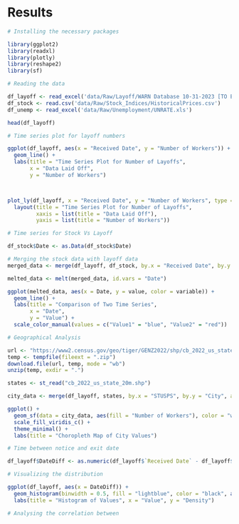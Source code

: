 # Results

```r
# Installing the necessary packages

library(ggplot2)
library(readxl)
library(plotly)
library(reshape2)
library(sf)
```


```r
# Reading the data

df_layoff <- read_excel('data/Raw/Layoff/WARN Database 10-31-2023 [TO EDIT_ FILE-_MAKE A COPY].xlsx')
df_stock <- read.csv('data/Raw/Stock_Indices/HistoricalPrices.csv')
df_unemp <- read_excel('data/Raw/Unemployment/UNRATE.xls')
```

```r
head(df_layoff)
```


```r
# Time series plot for layoff numbers

ggplot(df_layoff, aes(x = "Received Date", y = "Number of Workers")) +
  geom_line() +
  labs(title = "Time Series Plot for Number of Layoffs",
       x = "Data Laid Off",
       y = "Number of Workers")



plot_ly(df_layoff, x = "Received Date", y = "Number of Workers", type = 'scatter', mode = 'lines') %>%
  layout(title = "Time Series Plot for Number of Layoffs",
         xaxis = list(title = "Data Laid Off"),
         yaxis = list(title = "Number of Workers"))


```


```r

# Time series for Stock Vs Layoff

df_stock$Date <- as.Data(df_stock$Date)

# Merging the stock data with layoff data
merged_data <- merge(df_layoff, df_stock, by.x = "Received Date", by.y = "Date")

melted_data <- melt(merged_data, id.vars = "Date")

ggplot(melted_data, aes(x = Date, y = value, color = variable)) +
  geom_line() +
  labs(title = "Comparison of Two Time Series",
       x = "Date",
       y = "Value") +
  scale_color_manual(values = c("Value1" = "blue", "Value2" = "red"))


```

```r

# Geographical Analysis

url <- "https://www2.census.gov/geo/tiger/GENZ2022/shp/cb_2022_us_state_20m.zip"
temp <- tempfile(fileext = ".zip")
download.file(url, temp, mode = "wb")
unzip(temp, exdir = ".")

states <- st_read("cb_2022_us_state_20m.shp")

city_data <- merge(df_layoff, states, by.x = "STUSPS", by.y = "City", all.x = TRUE)

ggplot() +
  geom_sf(data = city_data, aes(fill = "Number of Workers"), color = "white", size = 0.2) +
  scale_fill_viridis_c() +
  theme_minimal() +
  labs(title = "Choropleth Map of City Values")


```


```r

# Time between notice and exit date

df_layoff$DateDiff <- as.numeric(df_layoff$`Received Date` - df_layoff$`Effective Date`)

# Visualizing the distribution

ggplot(df_layoff, aes(x = DateDiff)) +
  geom_histogram(binwidth = 0.5, fill = "lightblue", color = "black", aes(y = ..density..)) +
  labs(title = "Histogram of Values", x = "Value", y = "Density")


```


```r

# Analysing the correlation between

```


